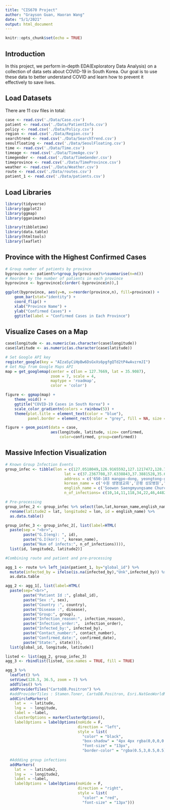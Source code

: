 ```yaml
---
title: "CIS670 Project"
author: "Grayson Guan, Haoran Wang"
date: "5/1/2021"
output: html_document
---
```


```r
knitr::opts_chunk$set(echo = TRUE)
```

## Introduction

In this project, we perform in-depth EDA(Exploratory Data Analysis) on a collection of data sets about COVID-19 in South Korea. Our goal is to use these data to better understand COVID and learn how to prevent it effectively to save lives.

## Load Datasets

There are 11 csv files in total:

```r
case <- read.csv('./Data/Case.csv')
patient <- read.csv('./Data/PatientInfo.csv')
policy <- read.csv('./Data/Policy.csv')
region <- read.csv('./Data/Region.csv')
searchtrend <- read.csv('./Data/SearchTrend.csv')
seoulfloating <- read.csv('./Data/SeoulFloating.csv')
time <- read.csv('./Data/Time.csv')
timeage <- read.csv('./Data/TimeAge.csv')
timegender <- read.csv('./Data/TimeGender.csv')
timeprovince <- read.csv('./Data/TimeProvince.csv')
weather <- read.csv('./Data/Weather.csv')
route <- read.csv('./Data/routes.csv')
patient_1 <- read.csv('./Data/patients.csv')
```

## Load Libraries

```r
library(tidyverse)
library(ggplot2)
library(ggmap)
library(gganimate)

library(tibbletime)
library(data.table)
library(htmltools)
library(leaflet)
```

## Province with the Highest Confirmed Cases

```r
# Group number of patients by province
byprovince <- patient%>%group_by(province)%>%summarise(n=n())
# Reorder by the number of patients in each province
byprovince <- byprovince[c(order(-byprovince$n)),]

ggplot(byprovince, aes(y=n, x=reorder(province,n), fill=province)) +
    geom_bar(stat="identity") +
    coord_flip() +
    xlab("Province Name") +
    ylab("Confirmed Cases") +
    ggtitle(label = "Confirmed Cases in Each Province")
```
## Visualize Cases on a Map
```r
case$longitude <- as.numeric(as.character(case$longitude))
case$latitude <- as.numeric(as.character(case$latitude))

# Set Google API key
register_google(key = "AIzaSyCiHpBw6DsGxXs6pgfgQTd2tP4wAvzrmJI")
# Get Map from Google Maps API
map = get_googlemap(center = c(lon = 127.7669, lat = 35.9087),
                    zoom = 7, scale = 4,
                    maptype = 'roadmap',
                    color = 'color')

figure <- ggmap(map) +
    theme_void() +
    ggtitle("COVID-19 Cases in South Korea") +
    scale_color_gradientn(colors = rainbow(5)) +
    theme(plot.title = element_text(color = "blue"),
          panel.border = element_rect(color = "grey", fill = NA, size = 2))

figure + geom_point(data = case, 
                    aes(longitude, latitude, size= confirmed, 
                        color=confirmed, group=confirmed))
```

## Massive Infection Visualization
```r
# Known Group Infection Events
group_infec <- tibble(lon = c(127.0518049,126.9165592,127.1217472,128.7368285,129.0771404,128.4941047,128.5707814,128.5665743,128.9099632),
                          lat = c(37.2367708,37.6338843,37.3881528,35.6486172,35.2159947,36.0579173,35.8507155,35.8397168,36.9273528),
                          address = c('650-103 mangpo-dong, yeongtong-gu, suwon, gyeonggi-do, south korea','1021 tongil-ro, jingwan-dong, eunpyeong-gu, seoul, south korea','20 seohyeon-ro 180(baekpalsip)beo, seohyeon-dong, bundang-gu, seongnam-si, gyeonggi-do, south korea','100-1 beomgok-ri, hwayang-eup, cheongdo, gyeongsangbuk-do, south korea','436-8 oncheon 1(il)-dong, dongnae-gu, busan, south korea','918 yuhak-ro, gasan-myeon, chilgok-gun, gyeongsangbuk-do, south korea','72-10 seongdang-dong, dalseo-gu, daegu, south korea','81 daemyeong-ro, daemyeong 10(sip)-dong, nam-gu, daegu, south korea','916 soro-ri, chunyang-myeon, bonghwa-gun, gyeongsangbuk-do, south korea'),
                          korean_name = c('수원 생명샘교회','은평 성모병원','분당 제생병원','청도 대남병원','부산 온천교회','칠곡 밀알 사랑의집','대구 한마음아파트','대구 신천지 교회','봉화 푸른 요양원'),
                          english_name = c('Soowon Saengmyungsame Church','Eunpyung Sungmo Hospital','Boondang Jesaeng Hospital','Chungdo Daenam Hospital','Busan Onchun Church','Chilgok Milal Sarang House','Daegu Hanmaeum Apartment','Daegu Sinchunji Church','Bonghwa Pureun Clinic'),
                          n_of_infections= c(10,14,11,118,34,22,46,4482,51))

# Pre-processing
group_infec_2 <- group_infec %>% select(lon,lat,korean_name,english_name,n_of_infections) %>% 
  rename(latitude2 = lat, longitude2 = lon, id = english_name) %>% 
  as.data.table() 

group_infec_3 <- group_infec_2[, list(label=HTML(
  paste(sep = "<br>",
        paste("G.I(eng): ", id),
        paste("G.I(kor): ", korean_name),
        paste("Num of infects:", n_of_infections)))),
  list(id, longitude2, latitude2)]

#Combining route and patient and pre-processing

agg_1 <- route %>% left_join(patient_1, by="global_id") %>% 
  mutate(infected_by = ifelse(is.na(infected_by),"Unk",infected_by)) %>% 
  as.data.table

agg_2 <- agg_1[, list(label=HTML(
  paste(sep="<br>",
        paste("Patient Id :", global_id),
        paste("Sex :", sex),
        paste("Country :", country),
        paste("Disease :", disease),
        paste("Group:", group),
        paste("Infection_reason:", infection_reason),
        paste("Infection_order:",  infection_order),
        paste("Infected_by:", infected_by),
        paste("Contact_number:", contact_number),
        paste("Confirmed_date:", confirmed_date),
        paste("State:", state)))), 
  list(global_id, longitude, latitude)]

listed <- list(agg_2, group_infec_3)
agg_3 <- rbindlist(listed, use.names = TRUE, fill = TRUE)

agg_3 %>% 
  leaflet() %>%
  setView(128.5, 36.5, zoom = 7) %>%
  addTiles() %>%
  addProviderTiles("CartoDB.Positron") %>%
  #addProviderTiles : Stamen.Toner, CartoDB.Positron, Esri.NatGeoWorldMap, MtbMap
  addCircleMarkers(
    lat =  ~ latitude,
    lng =  ~ longitude,
    label = ~label,
    clusterOptions = markerClusterOptions(),
    labelOptions = labelOptions(noHide = F, 
                                direction = "left",
                                style = list(
                                  "color" = "black",
                                  "box-shadow" = "4px 4px rgba(0,0,0,0.25)",
                                  "font-size" = "13px",
                                  "border-color" = "rgba(0.5,3,0.5,0.5)"))) %>% 
  
  #Addding group infections
  addMarkers(
    lat =  ~ latitude2,
    lng =  ~ longitude2,
    label = ~label,
    labelOptions = labelOptions(noHide = F, 
                                direction = "right",
                                style = list(
                                  "color" = "red",
                                  "font-size" = "13px")))

```
